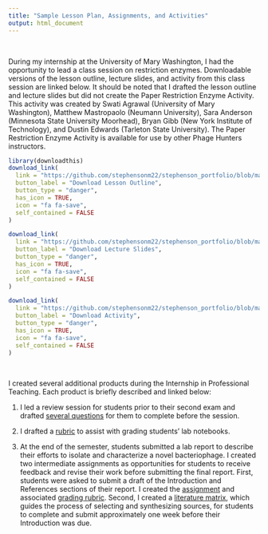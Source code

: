 ```yaml
---
title: "Sample Lesson Plan, Assignments, and Activities"
output: html_document
---
```

<br/>

During my internship at the University of Mary Washington, I had the opportunity to lead a class session on restriction enzymes. Downloadable versions of the lesson outline, lecture slides, and activity from this class session are linked below. It should be noted that I drafted the lesson outline and lecture slides but did not create the Paper Restriction Enzyme Activity. This activity was created by Swati Agrawal (University of Mary Washington), Matthew Mastropaolo (Neumann University), Sara Anderson (Minnesota State University Moorhead), Bryan Gibb (New York Institute of Technology), and Dustin Edwards (Tarleton State University). The Paper Restriction Enzyme Activity is available for use by other Phage Hunters instructors.

```r
library(downloadthis)
download_link(
  link = "https://github.com/stephensonm22/stephenson_portfolio/blob/master/RestrictionEnzymes_LessonOutline.docx",
  button_label = "Download Lesson Outline",
  button_type = "danger",
  has_icon = TRUE,
  icon = "fa fa-save",
  self_contained = FALSE
)

download_link(
  link = "https://github.com/stephensonm22/stephenson_portfolio/blob/master/RestrictionEnzymeLecture.pptx",
  button_label = "Download Lecture Slides",
  button_type = "danger",
  has_icon = TRUE,
  icon = "fa fa-save",
  self_contained = FALSE
)

download_link(
  link = "https://github.com/stephensonm22/stephenson_portfolio/blob/master/2%20-%20Paper%20Restriction%20Enzyme%20Activity.pdf",
  button_label = "Download Activity",
  button_type = "danger",
  has_icon = TRUE,
  icon = "fa fa-save",
  self_contained = FALSE
)

```

<br/>

I created several additional products during the Internship in Professional Teaching. Each product is briefly described and linked below:

1. I led a review session for students prior to their second exam and drafted [several questions](https://github.com/stephensonm22/stephenson_portfolio/blob/master/BIOL%20125%20Exam%202%20Review%20Questions%20(1).pdf) for them to complete before the session. \

2. I drafted a [rubric](https://github.com/stephensonm22/stephenson_portfolio/blob/master/BIOL125_LabNotebookRubric2.docx) to assist with grading students' lab notebooks. \

3. At the end of the semester, students submitted a lab report to describe their efforts to isolate and characterize a novel bacteriophage. I created two intermediate assignments as opportunities for students to receive feedback and revise their work before submitting the final report. First, students were asked to submit a draft of the Introduction and References sections of their report. I created the [assignment](https://github.com/stephensonm22/stephenson_portfolio/blob/master/LabReport_IntroductionAssignment.docx) and associated [grading rubric](https://github.com/stephensonm22/stephenson_portfolio/blob/master/BIOL125_LabReportIntroRubric.docx). Second, I created a [literature matrix](https://github.com/stephensonm22/stephenson_portfolio/blob/master/BIOL125_LitMatrix.docx), which guides the process of selecting and synthesizing sources, for students to complete and submit approximately one week before their Introduction was due.
